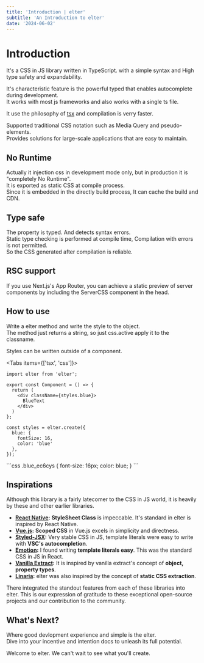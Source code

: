 ```yaml
---
title: 'Introduction | elter'
subtitle: 'An Introduction to elter'
date: '2024-06-02'
---
```


<TocBot />

# Introduction
It's a CSS in JS library written in TypeScript. with a simple syntax and High type safety and expandability. 

It's characteristic feature is the powerful typed that enables autocomplete during development.  
It works with most js frameworks and also works with a single ts file.  

It use the philosophy of [tsx](https://tsx.is/) and compilation is verry faster.

Supported traditional CSS notation such as Media Query and pseudo-elements.  
Provides solutions for large-scale applications that are easy to maintain.  


## No Runtime
Actually it injection css in development mode only, but in production it is "completely No Runtime".  
It is exported as static CSS at compile process.  
Since it is embedded in the directly build process, It can cache the build and CDN.  


## Type safe
The property is typed. And detects syntax errors.  
Static type checking is performed at compile time, Compilation with errors is not permitted.  
So the CSS generated after compilation is reliable.

## RSC support
If you use Next.js's App Router, you can achieve a static preview of server components by including the ServerCSS component in the head.



## How to use
Write a elter method and write the style to the object.  
The method just returns a string, so just css.active apply it to the classname.  

Styles can be written outside of a component.


<Tabs items={['tsx', 'css']}>
  <Tab>
```tsx title="Component.tsx"
import elter from 'elter';

export const Component = () => {
  return (
    <div className={styles.blue}>
      BlueText
    </div>
  )
};

const styles = elter.create({
  blue: {
    fontSize: 16,
    color: 'blue'
  },
});
```
  </Tab>
  <Tab>
```css
.blue_ec6cys {
  font-size: 16px;
  color: blue;
}
```
  </Tab>
</Tabs>

## Inspirations
Although this library is a fairly latecomer to the CSS in JS world, it is heavily by these and other earlier libraries.

- **[React Native](https://reactnative.dev/):** **StyleSheet Class** is impeccable. It's standard in elter is inspired by React Native.
- **[Vue.js](https://vuejs.org/):** **Scoped CSS** in Vue.js excels in simplicity and directness.
- **[Styled-JSX](https://styled-system.com/):** Very stable CSS in JS, template literals were easy to write with **VSC's autocompletion**.
- **[Emotion](https://emotion.sh/docs/introduction/):** I found writing **template literals easy**. This was the standard CSS in JS in React.
- **[Vanilla Extract](https://vanilla-extract.style/):** It is inspired by vanilla extract's concept of **object, property types**.
- **[Linaria](https://github.com/callstack/linaria):**  elter was also inspired by the concept of **static CSS extraction**.

There integrated the standout features from each of these libraries into elter. This is our expression of gratitude to these exceptional open-source projects and our contribution to the community.

## What's Next?

Where good devlopment experience and simple is the elter.  
Dive into your incentive and intention docs to unleash its full potential.

Welcome to elter. We can't wait to see what you'll create.